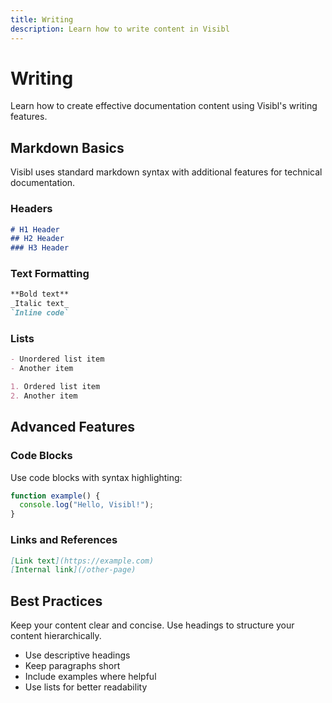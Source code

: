 ```yaml
---
title: Writing
description: Learn how to write content in Visibl
---
```


# Writing

Learn how to create effective documentation content using Visibl's writing features.

## Markdown Basics

Visibl uses standard markdown syntax with additional features for technical documentation.

### Headers

```markdown
# H1 Header
## H2 Header  
### H3 Header
```

### Text Formatting

```markdown
**Bold text**
_Italic text_
`Inline code`
```

### Lists

```markdown
- Unordered list item
- Another item

1. Ordered list item
2. Another item
```

## Advanced Features

### Code Blocks

Use code blocks with syntax highlighting:

```javascript
function example() {
  console.log("Hello, Visibl!");
}
```

### Links and References

```markdown
[Link text](https://example.com)
[Internal link](/other-page)
```

## Best Practices

<Tip>
Keep your content clear and concise. Use headings to structure your content hierarchically.
</Tip>

- Use descriptive headings
- Keep paragraphs short
- Include examples where helpful
- Use lists for better readability 